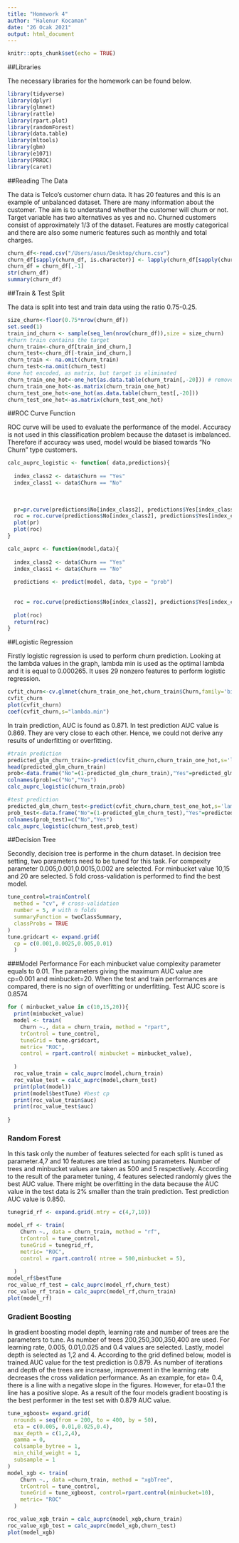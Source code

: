 ```yaml
---
title: "Homework 4"
author: "Halenur Kocaman"
date: "26 Ocak 2021"
output: html_document
---
```


```r
knitr::opts_chunk$set(echo = TRUE)
```

##Libraries

The necessary libraries for the homework can be found below.

```r
library(tidyverse)
library(dplyr)
library(glmnet)
library(rattle)
library(rpart.plot)
library(randomForest)
library(data.table)
library(mltools)
library(gbm)
library(e1071)
library(PRROC)
library(caret)
```

##Reading The Data

The data is Telco's customer churn data. It has 20 features and this is an example of unbalanced dataset. There are many information about the customer. The aim is to understand whether the customer will churn or not. Target variable has two alternatives as yes and no. Churned customers consist of approximately 1/3 of the dataset. Features are mostly categorical and there are also some numeric features such as monthly and total charges.

```r
churn_df<-read.csv("/Users/asus/Desktop/churn.csv")
churn_df[sapply(churn_df, is.character)] <- lapply(churn_df[sapply(churn_df, is.character)],as.factor)
churn_df = churn_df[,-1]
str(churn_df)
summary(churn_df)
```

##Train & Test Split

The data is split into test and train data using the ratio 0.75-0.25.

```r
size_churn<-floor(0.75*nrow(churn_df))
set.seed(1)
train_ind_churn <- sample(seq_len(nrow(churn_df)),size = size_churn)
#churn train contains the target
churn_train<-churn_df[train_ind_churn,]
churn_test<-churn_df[-train_ind_churn,]
churn_train <- na.omit(churn_train)
churn_test<-na.omit(churn_test)
#one hot encoded, as matrix, but target is eliminated
churn_train_one_hot<-one_hot(as.data.table(churn_train[,-20])) # remove target
churn_train_one_hot<-as.matrix(churn_train_one_hot)
churn_test_one_hot<-one_hot(as.data.table(churn_test[,-20]))
churn_test_one_hot<-as.matrix(churn_test_one_hot)

```

##ROC Curve Function

ROC curve will be used to evaluate the performance of the model. Accuracy is not used in this classification problem because the dataset is imbalanced. Therefore if accuracy was used, model would be biased towards "No Churn" type customers.

```r
calc_auprc_logistic <- function( data,predictions){
  
  index_class2 <- data$Churn == "Yes"
  index_class1 <- data$Churn == "No"
  
  
  
  pr=pr.curve(predictions$No[index_class2], predictions$Yes[index_class1], curve = TRUE)
  roc = roc.curve(predictions$No[index_class2], predictions$Yes[index_class1], curve = TRUE)
  plot(pr)
  plot(roc)
}

calc_auprc <- function(model,data){
  
  index_class2 <- data$Churn == "Yes"
  index_class1 <- data$Churn == "No"
  
  predictions <- predict(model, data, type = "prob")
  
  
  roc = roc.curve(predictions$No[index_class2], predictions$Yes[index_class1], curve = TRUE)
  
  plot(roc)
  return(roc)
}
```

##Logistic Regression

Firstly logistic regression is used to perform churn prediction. Looking at the lambda values in the graph, lambda min is used as the optimal lambda and it is equal to 0.000265. It uses 29 nonzero features to perform logistic regression.

```r
cvfit_churn<-cv.glmnet(churn_train_one_hot,churn_train$Churn,family='binomial',type.measure='auc')
cvfit_churn
plot(cvfit_churn)
coef(cvfit_churn,s="lambda.min")

```

In train prediction, AUC is found as 0.871. In test prediction AUC value is 0.869. They are very close to each other. Hence, we could not derive any results of underfitting or overfitting.   

```r
#train prediction
predicted_glm_churn_train<-predict(cvfit_churn,churn_train_one_hot,s='lambda.min',type='response')
head(predicted_glm_churn_train)
prob<-data.frame("No"=(1-predicted_glm_churn_train),"Yes"=predicted_glm_churn_train)
colnames(prob)=c("No","Yes")
calc_auprc_logistic(churn_train,prob)

```

```r
#test prediction
predicted_glm_churn_test<-predict(cvfit_churn,churn_test_one_hot,s='lambda.min',type='response')
prob_test<-data.frame("No"=(1-predicted_glm_churn_test),"Yes"=predicted_glm_churn_test)
colnames(prob_test)=c("No","Yes")
calc_auprc_logistic(churn_test,prob_test)

```


##Decision Tree

Secondly, decision tree is performe in the churn dataset. In decision tree setting, two parameters need to be tuned for this task. For compexity parameter 0.005,0.001,0.0015,0.002 are selected. For minbucket value 10,15 and 20 are selected. 5 fold cross-validation is performed to find the best model.

```r
tune_control=trainControl(
  method = "cv", # cross-validation
  number = 5, # with n folds 
  summaryFunction = twoClassSummary,
  classProbs = TRUE
)
tune.gridcart <- expand.grid(
  cp = c(0.001,0.0025,0.005,0.01)
  )
```

###Model Performance
For each minbucket value complexity parameter equals to 0.01. The parameters giving the maximum AUC value are cp=0.001 and minbucket=20. When the test and train performances are compared, there is no sign of overfitting or underfitting. Test AUC score is 0.8574

```r
for ( minbucket_value in c(10,15,20)){
  print(minbucket_value)
  model <- train(
    Churn ~., data = churn_train, method = "rpart",
    trControl = tune_control,
    tuneGrid = tune.gridcart,
    metric= "ROC",
    control = rpart.control( minbucket = minbucket_value),
    
  )
  roc_value_train = calc_auprc(model,churn_train)
  roc_value_test = calc_auprc(model,churn_test)
  print(plot(model))
  print(model$bestTune) #best cp
  print(roc_value_train$auc)
  print(roc_value_test$auc)
  
}
```


### Random Forest

In this task only the number of features selected for each split is tuned as parameter.4,7 and 10 features are tried as tuning parameters. Number of trees and minbucket values are taken as 500 and 5 respectively. According to the result of the parameter tuning, 4 features selected randomly gives the best AUC value. There might be overfitting in the data because the AUC value in the test data is 2% smaller than the train prediction. Test prediction AUC value is 0.850.

```r
tunegrid_rf <- expand.grid(.mtry = c(4,7,10))

model_rf <- train(
    Churn ~., data = churn_train, method = "rf",
    trControl = tune_control,
    tuneGrid = tunegrid_rf,
    metric= "ROC",
    control = rpart.control( ntree = 500,minbucket = 5),
    
  )
model_rf$bestTune
roc_value_rf_test = calc_auprc(model_rf,churn_test)
roc_value_rf_train = calc_auprc(model_rf,churn_train)
plot(model_rf)
```

### Gradient Boosting

In gradient boosting model depth, learning rate and number of trees are the parameters to tune. As number of trees 200,250,300,350,400 are used. For learning rate, 0.005, 0.01,0.025 and 0.4 values are selected. Lastly, model depth is selected as 1,2 and 4. According to the grid defined below, model is trained.AUC value for the test prediction is 0.879. As number of iterations and depth of the trees are increase, improvement in the learning rate decreases the cross validation performance. As an example, for eta= 0.4, there is a line with a negative slope in the figures. However, for eta=0.1 the line has a positive slope.
As a result of the four models gradient boosting is the best performer in the test set with 0.879 AUC value.


```r
tune_xgboost= expand.grid(
  nrounds = seq(from = 200, to = 400, by = 50),
  eta = c(0.005, 0.01,0.025,0.4),
  max_depth = c(1,2,4),
  gamma = 0,
  colsample_bytree = 1,
  min_child_weight = 1,
  subsample = 1
)
model_xgb <- train(
    Churn ~., data =churn_train, method = "xgbTree",
    trControl = tune_control,
    tuneGrid = tune_xgboost, control=rpart.control(minbucket=10),
    metric= "ROC"
  )

roc_value_xgb_train = calc_auprc(model_xgb,churn_train)
roc_value_xgb_test = calc_auprc(model_xgb,churn_test)
plot(model_xgb)
```




